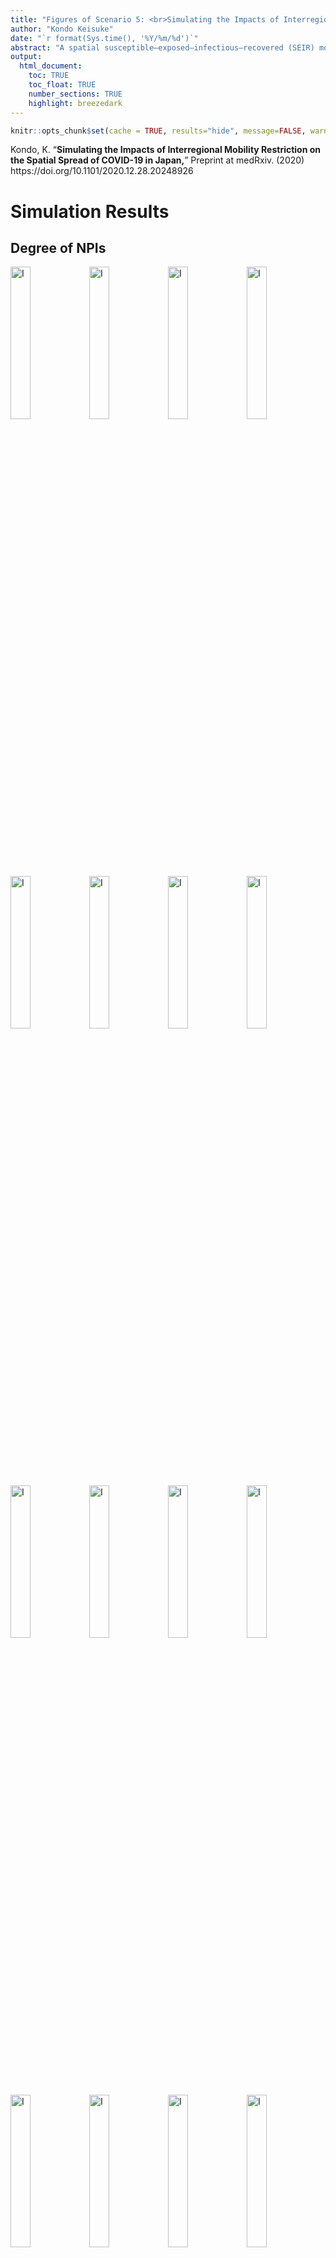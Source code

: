 ```yaml
---
title: "Figures of Scenario 5: <br>Simulating the Impacts of Interregional Mobility Restriction on the Spatial Spread of COVID-19 in Japan"
author: "Kondo Keisuke"
date: "`r format(Sys.time(), '%Y/%m/%d')`"
abstract: "A spatial susceptible–exposed–infectious–recovered (SEIR) model is developed to analyze the effects of interregional mobility on the spatial spread of the coronavirus disease 2019 (COVID-19) outbreak in Japan. National and local governments have requested that residents refrain from traveling between 47 prefectures during the state of emergency. However, the extent to which restricting the interregional mobility prevented infection expansion is unclear. The spatial SEIR model describes the spatial spread pattern of COVID-19 infection when people commute or travel to a prefecture in the daytime and return to their residential prefecture at night. It is assumed that people are exposed to an infection risk during their daytime activities. The spatial spread of COVID-19 infection is simulated by integrating the interregional mobility data. According to the simulation results, interregional mobility restrictions can prevent the geographical expansion of an infection. On the other hand, in prefectures with many infectious individuals, residents are exposed to higher infection risk when their mobility is restricted. The simulation results also show that interregional mobility restrictions play a limited role in reducing the total number of infected individuals in Japan, suggesting that other non-pharmaceutical interventions should be combined to reduce the epidemic size."
output: 
  html_document:
    toc: TRUE
    toc_float: TRUE
    number_sections: TRUE
    highlight: breezedark
---
```


<style>
img.float-left { float: left; }
</style>

```r
knitr::opts_chunk$set(cache = TRUE, results="hide", message=FALSE, warning=FALSE)
```

<div class="alert alert-info">
Kondo, K. "<b>Simulating the Impacts of Interregional Mobility Restriction on the Spatial Spread of COVID-19 in Japan,</b>" Preprint at medRxiv. (2020) <br>
https://doi.org/10.1101/2020.12.28.20248926
</div>


# Simulation Results

## Degree of NPIs

<img src="../output/fig/case05/paper/FIG_Alpha_Pref00_Paper.svg" width="25%" alt="I" class="float-left">
<img src="../output/fig/case05/paper/FIG_Alpha_Pref01_Paper.svg" width="25%" alt="I" class="float-left">
<img src="../output/fig/case05/paper/FIG_Alpha_Pref02_Paper.svg" width="25%" alt="I" class="float-left">
<img src="../output/fig/case05/paper/FIG_Alpha_Pref03_Paper.svg" width="25%" alt="I" class="float-left">

<img src="../output/fig/case05/paper/FIG_Alpha_Pref04_Paper.svg" width="25%" alt="I" class="float-left">
<img src="../output/fig/case05/paper/FIG_Alpha_Pref05_Paper.svg" width="25%" alt="I" class="float-left">
<img src="../output/fig/case05/paper/FIG_Alpha_Pref06_Paper.svg" width="25%" alt="I" class="float-left">
<img src="../output/fig/case05/paper/FIG_Alpha_Pref07_Paper.svg" width="25%" alt="I" class="float-left">

<img src="../output/fig/case05/paper/FIG_Alpha_Pref08_Paper.svg" width="25%" alt="I" class="float-left">
<img src="../output/fig/case05/paper/FIG_Alpha_Pref09_Paper.svg" width="25%" alt="I" class="float-left">
<img src="../output/fig/case05/paper/FIG_Alpha_Pref10_Paper.svg" width="25%" alt="I" class="float-left">
<img src="../output/fig/case05/paper/FIG_Alpha_Pref11_Paper.svg" width="25%" alt="I" class="float-left">

<img src="../output/fig/case05/paper/FIG_Alpha_Pref12_Paper.svg" width="25%" alt="I" class="float-left">
<img src="../output/fig/case05/paper/FIG_Alpha_Pref13_Paper.svg" width="25%" alt="I" class="float-left">
<img src="../output/fig/case05/paper/FIG_Alpha_Pref14_Paper.svg" width="25%" alt="I" class="float-left">
<img src="../output/fig/case05/paper/FIG_Alpha_Pref15_Paper.svg" width="25%" alt="I" class="float-left">

<img src="../output/fig/case05/paper/FIG_Alpha_Pref16_Paper.svg" width="25%" alt="I" class="float-left">
<img src="../output/fig/case05/paper/FIG_Alpha_Pref17_Paper.svg" width="25%" alt="I" class="float-left">
<img src="../output/fig/case05/paper/FIG_Alpha_Pref18_Paper.svg" width="25%" alt="I" class="float-left">
<img src="../output/fig/case05/paper/FIG_Alpha_Pref19_Paper.svg" width="25%" alt="I" class="float-left">

<img src="../output/fig/case05/paper/FIG_Alpha_Pref20_Paper.svg" width="25%" alt="I" class="float-left">
<img src="../output/fig/case05/paper/FIG_Alpha_Pref21_Paper.svg" width="25%" alt="I" class="float-left">
<img src="../output/fig/case05/paper/FIG_Alpha_Pref22_Paper.svg" width="25%" alt="I" class="float-left">
<img src="../output/fig/case05/paper/FIG_Alpha_Pref23_Paper.svg" width="25%" alt="I" class="float-left">

<img src="../output/fig/case05/paper/FIG_Alpha_Pref24_Paper.svg" width="25%" alt="I" class="float-left">
<img src="../output/fig/case05/paper/FIG_Alpha_Pref25_Paper.svg" width="25%" alt="I" class="float-left">
<img src="../output/fig/case05/paper/FIG_Alpha_Pref26_Paper.svg" width="25%" alt="I" class="float-left">
<img src="../output/fig/case05/paper/FIG_Alpha_Pref27_Paper.svg" width="25%" alt="I" class="float-left">

<img src="../output/fig/case05/paper/FIG_Alpha_Pref28_Paper.svg" width="25%" alt="I" class="float-left">
<img src="../output/fig/case05/paper/FIG_Alpha_Pref29_Paper.svg" width="25%" alt="I" class="float-left">
<img src="../output/fig/case05/paper/FIG_Alpha_Pref30_Paper.svg" width="25%" alt="I" class="float-left">
<img src="../output/fig/case05/paper/FIG_Alpha_Pref31_Paper.svg" width="25%" alt="I" class="float-left">

<img src="../output/fig/case05/paper/FIG_Alpha_Pref32_Paper.svg" width="25%" alt="I" class="float-left">
<img src="../output/fig/case05/paper/FIG_Alpha_Pref33_Paper.svg" width="25%" alt="I" class="float-left">
<img src="../output/fig/case05/paper/FIG_Alpha_Pref34_Paper.svg" width="25%" alt="I" class="float-left">
<img src="../output/fig/case05/paper/FIG_Alpha_Pref35_Paper.svg" width="25%" alt="I" class="float-left">

<img src="../output/fig/case05/paper/FIG_Alpha_Pref36_Paper.svg" width="25%" alt="I" class="float-left">
<img src="../output/fig/case05/paper/FIG_Alpha_Pref37_Paper.svg" width="25%" alt="I" class="float-left">
<img src="../output/fig/case05/paper/FIG_Alpha_Pref38_Paper.svg" width="25%" alt="I" class="float-left">
<img src="../output/fig/case05/paper/FIG_Alpha_Pref39_Paper.svg" width="25%" alt="I" class="float-left">

<img src="../output/fig/case05/paper/FIG_Alpha_Pref40_Paper.svg" width="25%" alt="I" class="float-left">
<img src="../output/fig/case05/paper/FIG_Alpha_Pref41_Paper.svg" width="25%" alt="I" class="float-left">
<img src="../output/fig/case05/paper/FIG_Alpha_Pref42_Paper.svg" width="25%" alt="I" class="float-left">
<img src="../output/fig/case05/paper/FIG_Alpha_Pref43_Paper.svg" width="25%" alt="I" class="float-left">

<img src="../output/fig/case05/paper/FIG_Alpha_Pref44_Paper.svg" width="25%" alt="I" class="float-left">
<img src="../output/fig/case05/paper/FIG_Alpha_Pref45_Paper.svg" width="25%" alt="I" class="float-left">
<img src="../output/fig/case05/paper/FIG_Alpha_Pref46_Paper.svg" width="25%" alt="I" class="float-left">
<img src="../output/fig/case05/paper/FIG_Alpha_Pref47_Paper.svg" width="25%" alt="I" class="float-left">


## Daily Number of Infection

<img src="../output/fig/case05/paper/FIG_dI_Pref00_Paper.svg" width="25%" alt="I" class="float-left">
<img src="../output/fig/case05/paper/FIG_dI_Pref01_Paper.svg" width="25%" alt="I" class="float-left">
<img src="../output/fig/case05/paper/FIG_dI_Pref02_Paper.svg" width="25%" alt="I" class="float-left">
<img src="../output/fig/case05/paper/FIG_dI_Pref03_Paper.svg" width="25%" alt="I" class="float-left">

<img src="../output/fig/case05/paper/FIG_dI_Pref04_Paper.svg" width="25%" alt="I" class="float-left">
<img src="../output/fig/case05/paper/FIG_dI_Pref05_Paper.svg" width="25%" alt="I" class="float-left">
<img src="../output/fig/case05/paper/FIG_dI_Pref06_Paper.svg" width="25%" alt="I" class="float-left">
<img src="../output/fig/case05/paper/FIG_dI_Pref07_Paper.svg" width="25%" alt="I" class="float-left">

<img src="../output/fig/case05/paper/FIG_dI_Pref08_Paper.svg" width="25%" alt="I" class="float-left">
<img src="../output/fig/case05/paper/FIG_dI_Pref09_Paper.svg" width="25%" alt="I" class="float-left">
<img src="../output/fig/case05/paper/FIG_dI_Pref10_Paper.svg" width="25%" alt="I" class="float-left">
<img src="../output/fig/case05/paper/FIG_dI_Pref11_Paper.svg" width="25%" alt="I" class="float-left">

<img src="../output/fig/case05/paper/FIG_dI_Pref12_Paper.svg" width="25%" alt="I" class="float-left">
<img src="../output/fig/case05/paper/FIG_dI_Pref13_Paper.svg" width="25%" alt="I" class="float-left">
<img src="../output/fig/case05/paper/FIG_dI_Pref14_Paper.svg" width="25%" alt="I" class="float-left">
<img src="../output/fig/case05/paper/FIG_dI_Pref15_Paper.svg" width="25%" alt="I" class="float-left">

<img src="../output/fig/case05/paper/FIG_dI_Pref16_Paper.svg" width="25%" alt="I" class="float-left">
<img src="../output/fig/case05/paper/FIG_dI_Pref17_Paper.svg" width="25%" alt="I" class="float-left">
<img src="../output/fig/case05/paper/FIG_dI_Pref18_Paper.svg" width="25%" alt="I" class="float-left">
<img src="../output/fig/case05/paper/FIG_dI_Pref19_Paper.svg" width="25%" alt="I" class="float-left">

<img src="../output/fig/case05/paper/FIG_dI_Pref20_Paper.svg" width="25%" alt="I" class="float-left">
<img src="../output/fig/case05/paper/FIG_dI_Pref21_Paper.svg" width="25%" alt="I" class="float-left">
<img src="../output/fig/case05/paper/FIG_dI_Pref22_Paper.svg" width="25%" alt="I" class="float-left">
<img src="../output/fig/case05/paper/FIG_dI_Pref23_Paper.svg" width="25%" alt="I" class="float-left">

<img src="../output/fig/case05/paper/FIG_dI_Pref24_Paper.svg" width="25%" alt="I" class="float-left">
<img src="../output/fig/case05/paper/FIG_dI_Pref25_Paper.svg" width="25%" alt="I" class="float-left">
<img src="../output/fig/case05/paper/FIG_dI_Pref26_Paper.svg" width="25%" alt="I" class="float-left">
<img src="../output/fig/case05/paper/FIG_dI_Pref27_Paper.svg" width="25%" alt="I" class="float-left">

<img src="../output/fig/case05/paper/FIG_dI_Pref28_Paper.svg" width="25%" alt="I" class="float-left">
<img src="../output/fig/case05/paper/FIG_dI_Pref29_Paper.svg" width="25%" alt="I" class="float-left">
<img src="../output/fig/case05/paper/FIG_dI_Pref30_Paper.svg" width="25%" alt="I" class="float-left">
<img src="../output/fig/case05/paper/FIG_dI_Pref31_Paper.svg" width="25%" alt="I" class="float-left">

<img src="../output/fig/case05/paper/FIG_dI_Pref32_Paper.svg" width="25%" alt="I" class="float-left">
<img src="../output/fig/case05/paper/FIG_dI_Pref33_Paper.svg" width="25%" alt="I" class="float-left">
<img src="../output/fig/case05/paper/FIG_dI_Pref34_Paper.svg" width="25%" alt="I" class="float-left">
<img src="../output/fig/case05/paper/FIG_dI_Pref35_Paper.svg" width="25%" alt="I" class="float-left">

<img src="../output/fig/case05/paper/FIG_dI_Pref36_Paper.svg" width="25%" alt="I" class="float-left">
<img src="../output/fig/case05/paper/FIG_dI_Pref37_Paper.svg" width="25%" alt="I" class="float-left">
<img src="../output/fig/case05/paper/FIG_dI_Pref38_Paper.svg" width="25%" alt="I" class="float-left">
<img src="../output/fig/case05/paper/FIG_dI_Pref39_Paper.svg" width="25%" alt="I" class="float-left">

<img src="../output/fig/case05/paper/FIG_dI_Pref40_Paper.svg" width="25%" alt="I" class="float-left">
<img src="../output/fig/case05/paper/FIG_dI_Pref41_Paper.svg" width="25%" alt="I" class="float-left">
<img src="../output/fig/case05/paper/FIG_dI_Pref42_Paper.svg" width="25%" alt="I" class="float-left">
<img src="../output/fig/case05/paper/FIG_dI_Pref43_Paper.svg" width="25%" alt="I" class="float-left">

<img src="../output/fig/case05/paper/FIG_dI_Pref44_Paper.svg" width="25%" alt="I" class="float-left">
<img src="../output/fig/case05/paper/FIG_dI_Pref45_Paper.svg" width="25%" alt="I" class="float-left">
<img src="../output/fig/case05/paper/FIG_dI_Pref46_Paper.svg" width="25%" alt="I" class="float-left">
<img src="../output/fig/case05/paper/FIG_dI_Pref47_Paper.svg" width="25%" alt="I" class="float-left">


## Number of Infectious Individuals

<img src="../output/fig/case05/paper/FIG_I_Pref00_Paper.svg" width="25%" alt="I" class="float-left">
<img src="../output/fig/case05/paper/FIG_I_Pref01_Paper.svg" width="25%" alt="I" class="float-left">
<img src="../output/fig/case05/paper/FIG_I_Pref02_Paper.svg" width="25%" alt="I" class="float-left">
<img src="../output/fig/case05/paper/FIG_I_Pref03_Paper.svg" width="25%" alt="I" class="float-left">

<img src="../output/fig/case05/paper/FIG_I_Pref04_Paper.svg" width="25%" alt="I" class="float-left">
<img src="../output/fig/case05/paper/FIG_I_Pref05_Paper.svg" width="25%" alt="I" class="float-left">
<img src="../output/fig/case05/paper/FIG_I_Pref06_Paper.svg" width="25%" alt="I" class="float-left">
<img src="../output/fig/case05/paper/FIG_I_Pref07_Paper.svg" width="25%" alt="I" class="float-left">

<img src="../output/fig/case05/paper/FIG_I_Pref08_Paper.svg" width="25%" alt="I" class="float-left">
<img src="../output/fig/case05/paper/FIG_I_Pref09_Paper.svg" width="25%" alt="I" class="float-left">
<img src="../output/fig/case05/paper/FIG_I_Pref10_Paper.svg" width="25%" alt="I" class="float-left">
<img src="../output/fig/case05/paper/FIG_I_Pref11_Paper.svg" width="25%" alt="I" class="float-left">

<img src="../output/fig/case05/paper/FIG_I_Pref12_Paper.svg" width="25%" alt="I" class="float-left">
<img src="../output/fig/case05/paper/FIG_I_Pref13_Paper.svg" width="25%" alt="I" class="float-left">
<img src="../output/fig/case05/paper/FIG_I_Pref14_Paper.svg" width="25%" alt="I" class="float-left">
<img src="../output/fig/case05/paper/FIG_I_Pref15_Paper.svg" width="25%" alt="I" class="float-left">

<img src="../output/fig/case05/paper/FIG_I_Pref16_Paper.svg" width="25%" alt="I" class="float-left">
<img src="../output/fig/case05/paper/FIG_I_Pref17_Paper.svg" width="25%" alt="I" class="float-left">
<img src="../output/fig/case05/paper/FIG_I_Pref18_Paper.svg" width="25%" alt="I" class="float-left">
<img src="../output/fig/case05/paper/FIG_I_Pref19_Paper.svg" width="25%" alt="I" class="float-left">

<img src="../output/fig/case05/paper/FIG_I_Pref20_Paper.svg" width="25%" alt="I" class="float-left">
<img src="../output/fig/case05/paper/FIG_I_Pref21_Paper.svg" width="25%" alt="I" class="float-left">
<img src="../output/fig/case05/paper/FIG_I_Pref22_Paper.svg" width="25%" alt="I" class="float-left">
<img src="../output/fig/case05/paper/FIG_I_Pref23_Paper.svg" width="25%" alt="I" class="float-left">

<img src="../output/fig/case05/paper/FIG_I_Pref24_Paper.svg" width="25%" alt="I" class="float-left">
<img src="../output/fig/case05/paper/FIG_I_Pref25_Paper.svg" width="25%" alt="I" class="float-left">
<img src="../output/fig/case05/paper/FIG_I_Pref26_Paper.svg" width="25%" alt="I" class="float-left">
<img src="../output/fig/case05/paper/FIG_I_Pref27_Paper.svg" width="25%" alt="I" class="float-left">

<img src="../output/fig/case05/paper/FIG_I_Pref28_Paper.svg" width="25%" alt="I" class="float-left">
<img src="../output/fig/case05/paper/FIG_I_Pref29_Paper.svg" width="25%" alt="I" class="float-left">
<img src="../output/fig/case05/paper/FIG_I_Pref30_Paper.svg" width="25%" alt="I" class="float-left">
<img src="../output/fig/case05/paper/FIG_I_Pref31_Paper.svg" width="25%" alt="I" class="float-left">

<img src="../output/fig/case05/paper/FIG_I_Pref32_Paper.svg" width="25%" alt="I" class="float-left">
<img src="../output/fig/case05/paper/FIG_I_Pref33_Paper.svg" width="25%" alt="I" class="float-left">
<img src="../output/fig/case05/paper/FIG_I_Pref34_Paper.svg" width="25%" alt="I" class="float-left">
<img src="../output/fig/case05/paper/FIG_I_Pref35_Paper.svg" width="25%" alt="I" class="float-left">

<img src="../output/fig/case05/paper/FIG_I_Pref36_Paper.svg" width="25%" alt="I" class="float-left">
<img src="../output/fig/case05/paper/FIG_I_Pref37_Paper.svg" width="25%" alt="I" class="float-left">
<img src="../output/fig/case05/paper/FIG_I_Pref38_Paper.svg" width="25%" alt="I" class="float-left">
<img src="../output/fig/case05/paper/FIG_I_Pref39_Paper.svg" width="25%" alt="I" class="float-left">

<img src="../output/fig/case05/paper/FIG_I_Pref40_Paper.svg" width="25%" alt="I" class="float-left">
<img src="../output/fig/case05/paper/FIG_I_Pref41_Paper.svg" width="25%" alt="I" class="float-left">
<img src="../output/fig/case05/paper/FIG_I_Pref42_Paper.svg" width="25%" alt="I" class="float-left">
<img src="../output/fig/case05/paper/FIG_I_Pref43_Paper.svg" width="25%" alt="I" class="float-left">

<img src="../output/fig/case05/paper/FIG_I_Pref44_Paper.svg" width="25%" alt="I" class="float-left">
<img src="../output/fig/case05/paper/FIG_I_Pref45_Paper.svg" width="25%" alt="I" class="float-left">
<img src="../output/fig/case05/paper/FIG_I_Pref46_Paper.svg" width="25%" alt="I" class="float-left">
<img src="../output/fig/case05/paper/FIG_I_Pref47_Paper.svg" width="25%" alt="I" class="float-left">


## Ratio of Daytime and Nighttime Force of Infection

<img src="../output/fig/case05/paper/FIG_RatioLambda_Pref00_Paper.svg" width="25%" alt="I" class="float-left">
<img src="../output/fig/case05/paper/FIG_RatioLambda_Pref01_Paper.svg" width="25%" alt="I" class="float-left">
<img src="../output/fig/case05/paper/FIG_RatioLambda_Pref02_Paper.svg" width="25%" alt="I" class="float-left">
<img src="../output/fig/case05/paper/FIG_RatioLambda_Pref03_Paper.svg" width="25%" alt="I" class="float-left">

<img src="../output/fig/case05/paper/FIG_RatioLambda_Pref04_Paper.svg" width="25%" alt="I" class="float-left">
<img src="../output/fig/case05/paper/FIG_RatioLambda_Pref05_Paper.svg" width="25%" alt="I" class="float-left">
<img src="../output/fig/case05/paper/FIG_RatioLambda_Pref06_Paper.svg" width="25%" alt="I" class="float-left">
<img src="../output/fig/case05/paper/FIG_RatioLambda_Pref07_Paper.svg" width="25%" alt="I" class="float-left">

<img src="../output/fig/case05/paper/FIG_RatioLambda_Pref08_Paper.svg" width="25%" alt="I" class="float-left">
<img src="../output/fig/case05/paper/FIG_RatioLambda_Pref09_Paper.svg" width="25%" alt="I" class="float-left">
<img src="../output/fig/case05/paper/FIG_RatioLambda_Pref10_Paper.svg" width="25%" alt="I" class="float-left">
<img src="../output/fig/case05/paper/FIG_RatioLambda_Pref11_Paper.svg" width="25%" alt="I" class="float-left">

<img src="../output/fig/case05/paper/FIG_RatioLambda_Pref12_Paper.svg" width="25%" alt="I" class="float-left">
<img src="../output/fig/case05/paper/FIG_RatioLambda_Pref13_Paper.svg" width="25%" alt="I" class="float-left">
<img src="../output/fig/case05/paper/FIG_RatioLambda_Pref14_Paper.svg" width="25%" alt="I" class="float-left">
<img src="../output/fig/case05/paper/FIG_RatioLambda_Pref15_Paper.svg" width="25%" alt="I" class="float-left">

<img src="../output/fig/case05/paper/FIG_RatioLambda_Pref16_Paper.svg" width="25%" alt="I" class="float-left">
<img src="../output/fig/case05/paper/FIG_RatioLambda_Pref17_Paper.svg" width="25%" alt="I" class="float-left">
<img src="../output/fig/case05/paper/FIG_RatioLambda_Pref18_Paper.svg" width="25%" alt="I" class="float-left">
<img src="../output/fig/case05/paper/FIG_RatioLambda_Pref19_Paper.svg" width="25%" alt="I" class="float-left">

<img src="../output/fig/case05/paper/FIG_RatioLambda_Pref20_Paper.svg" width="25%" alt="I" class="float-left">
<img src="../output/fig/case05/paper/FIG_RatioLambda_Pref21_Paper.svg" width="25%" alt="I" class="float-left">
<img src="../output/fig/case05/paper/FIG_RatioLambda_Pref22_Paper.svg" width="25%" alt="I" class="float-left">
<img src="../output/fig/case05/paper/FIG_RatioLambda_Pref23_Paper.svg" width="25%" alt="I" class="float-left">

<img src="../output/fig/case05/paper/FIG_RatioLambda_Pref24_Paper.svg" width="25%" alt="I" class="float-left">
<img src="../output/fig/case05/paper/FIG_RatioLambda_Pref25_Paper.svg" width="25%" alt="I" class="float-left">
<img src="../output/fig/case05/paper/FIG_RatioLambda_Pref26_Paper.svg" width="25%" alt="I" class="float-left">
<img src="../output/fig/case05/paper/FIG_RatioLambda_Pref27_Paper.svg" width="25%" alt="I" class="float-left">

<img src="../output/fig/case05/paper/FIG_RatioLambda_Pref28_Paper.svg" width="25%" alt="I" class="float-left">
<img src="../output/fig/case05/paper/FIG_RatioLambda_Pref29_Paper.svg" width="25%" alt="I" class="float-left">
<img src="../output/fig/case05/paper/FIG_RatioLambda_Pref30_Paper.svg" width="25%" alt="I" class="float-left">
<img src="../output/fig/case05/paper/FIG_RatioLambda_Pref31_Paper.svg" width="25%" alt="I" class="float-left">

<img src="../output/fig/case05/paper/FIG_RatioLambda_Pref32_Paper.svg" width="25%" alt="I" class="float-left">
<img src="../output/fig/case05/paper/FIG_RatioLambda_Pref33_Paper.svg" width="25%" alt="I" class="float-left">
<img src="../output/fig/case05/paper/FIG_RatioLambda_Pref34_Paper.svg" width="25%" alt="I" class="float-left">
<img src="../output/fig/case05/paper/FIG_RatioLambda_Pref35_Paper.svg" width="25%" alt="I" class="float-left">

<img src="../output/fig/case05/paper/FIG_RatioLambda_Pref36_Paper.svg" width="25%" alt="I" class="float-left">
<img src="../output/fig/case05/paper/FIG_RatioLambda_Pref37_Paper.svg" width="25%" alt="I" class="float-left">
<img src="../output/fig/case05/paper/FIG_RatioLambda_Pref38_Paper.svg" width="25%" alt="I" class="float-left">
<img src="../output/fig/case05/paper/FIG_RatioLambda_Pref39_Paper.svg" width="25%" alt="I" class="float-left">

<img src="../output/fig/case05/paper/FIG_RatioLambda_Pref40_Paper.svg" width="25%" alt="I" class="float-left">
<img src="../output/fig/case05/paper/FIG_RatioLambda_Pref41_Paper.svg" width="25%" alt="I" class="float-left">
<img src="../output/fig/case05/paper/FIG_RatioLambda_Pref42_Paper.svg" width="25%" alt="I" class="float-left">
<img src="../output/fig/case05/paper/FIG_RatioLambda_Pref43_Paper.svg" width="25%" alt="I" class="float-left">

<img src="../output/fig/case05/paper/FIG_RatioLambda_Pref44_Paper.svg" width="25%" alt="I" class="float-left">
<img src="../output/fig/case05/paper/FIG_RatioLambda_Pref45_Paper.svg" width="25%" alt="I" class="float-left">
<img src="../output/fig/case05/paper/FIG_RatioLambda_Pref46_Paper.svg" width="25%" alt="I" class="float-left">
<img src="../output/fig/case05/paper/FIG_RatioLambda_Pref47_Paper.svg" width="25%" alt="I" class="float-left">
